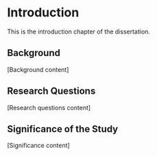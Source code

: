 # Introduction

This is the introduction chapter of the dissertation.

## Background

[Background content]

## Research Questions

[Research questions content]

## Significance of the Study

[Significance content]